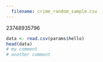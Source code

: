 ```yaml
---
  filename: crime_random_sample.csv
---
```

23748935796
```r
data <- read.csv(params$hello)
head(data)
# my comment
# another comment
```
